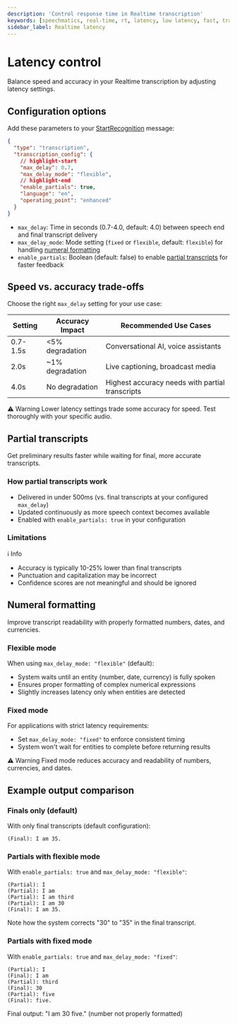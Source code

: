 ```yaml
---
description: 'Control response time in Realtime transcription'
keywords: [speechmatics, real-time, rt, latency, low latency, fast, transcription, speech recognition, asr]
sidebar_label: Realtime latency
---
```


# Latency control

Balance speed and accuracy in your Realtime transcription by adjusting latency settings.

## Configuration options

Add these parameters to your [StartRecognition](/api-ref/realtime-transcription-websocket#startrecognition) message:

```json
{
  "type": "transcription",
  "transcription_config": {
    // highlight-start
    "max_delay": 0.7,
    "max_delay_mode": "flexible",
    // highlight-end
    "enable_partials": true,
    "language": "en",
    "operating_point": "enhanced"
  }
}
```

- `max_delay`: Time in seconds (0.7-4.0, default: 4.0) between speech end and final transcript delivery
- `max_delay_mode`: Mode setting (`fixed` or `flexible`, default: `flexible`) for handling [numeral formatting](#numeral-formatting)
- `enable_partials`: Boolean (default: false) to enable [partial transcripts](#partial-transcripts) for faster feedback

## Speed vs. accuracy trade-offs

Choose the right `max_delay` setting for your use case:

| Setting | Accuracy Impact | Recommended Use Cases |
|---------|----------------|----------------------|
| 0.7-1.5s | <5% degradation | Conversational AI, voice assistants |
| 2.0s | ~1% degradation | Live captioning, broadcast media |
| 4.0s | No degradation | Highest accuracy needs with partial transcripts |

⚠️ Warning
  Lower latency settings trade some accuracy for speed. Test thoroughly with your specific audio.

## Partial transcripts

Get preliminary results faster while waiting for final, more accurate transcripts.

### How partial transcripts work

- Delivered in under 500ms (vs. final transcripts at your configured `max_delay`)
- Updated continuously as more speech context becomes available
- Enabled with `enable_partials: true` in your configuration

### Limitations

ℹ️ Info
  - Accuracy is typically 10-25% lower than final transcripts
  - Punctuation and capitalization may be incorrect
  - Confidence scores are not meaningful and should be ignored

## Numeral formatting

Improve transcript readability with properly formatted numbers, dates, and currencies.

### Flexible mode

When using `max_delay_mode: "flexible"` (default):
- System waits until an entity (number, date, currency) is fully spoken
- Ensures proper formatting of complex numerical expressions
- Slightly increases latency only when entities are detected 

### Fixed mode

For applications with strict latency requirements:
- Set `max_delay_mode: "fixed"` to enforce consistent timing
- System won't wait for entities to complete before returning results

⚠️ Warning
  Fixed mode reduces accuracy and readability of numbers, currencies, and dates.

## Example output comparison

### Finals only (default)

With only final transcripts (default configuration):

```
(Final): I am 35.
```

### Partials with flexible mode

With `enable_partials: true` and `max_delay_mode: "flexible"`:

```
(Partial): I
(Partial): I am
(Partial): I am third
(Partial): I am 30
(Final): I am 35.
```

Note how the system corrects "30" to "35" in the final transcript.

### Partials with fixed mode

With `enable_partials: true` and `max_delay_mode: "fixed"`:

```
(Partial): I
(Final): I am
(Partial): third
(Final): 30
(Partial): five
(Final): five.
```

Final output: "I am 30 five." (number not properly formatted)